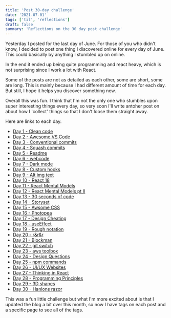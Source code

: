 ```yaml
---
title: 'Post 30-day challenge'
date: '2021-07-01'
tags: ['til', 'reflections']
draft: false
summary: 'Reflections on the 30 day post challenge'
---
```


Yesterday I posted for the last day of June. For those of you who didn't know, I decided to post one thing I discovered online for every day of June.
This could basically by anything I stumbled up on online.

In the end it ended up being quite programming and react heavy, which is not surprising since I work a lot with React.

Some of the posts are not as detailed as each other, some are short, some are long. This is mainly because I had different amount of time for each day. But still, I hope it helps you discover something new.

Overall this was fun. I think that I'm not the only one who stumbles upon super interesting things every day, so very soon I'll write antoher post on about how I 'collect' things so that I don't loose them straight away.

Here are links to each day.

- [Day 1 - Clean code](https://www.einargudni.com/blog/til/cleancode)
- [Day 2 - Awesome VS Code](https://www.einargudni.com/blog/til/vscode)
- [Day 3 - Conventional commits](https://www.einargudni.com/blog/til/git-comments)
- [Day 4 - Squash commits](https://www.einargudni.com/blog/til/squash)
- [Day 5 - Readme](https://www.einargudni.com/blog/til/readme)
- [Day 6 - webcode](https://www.einargudni.com/blog/til/webcode)
- [Day 7 - Dark mode](https://www.einargudni.com/blog/til/darkmode)
- [Day 8 - Custom hooks](https://www.einargudni.com/blog/til/customhooks)
- [Day 9 - Alt img text](https://www.einargudni.com/blog/til/alttext)
- [Day 10 - React 18](https://www.einargudni.com/blog/til/react)
- [Day 11 - React Mental Models](https://www.einargudni.com/blog/til/reacmodel1)
- [Day 12 - React Mental Models pt II](einargudni.com/blog/til/reactmodel2)
- [Day 13 - 30 seconds of code](https://www.einargudni.com/blog/til/codesnippets)
- [Day 14 - Storyset](https://www.einargudni.com/blog/til/storyset)
- [Day 15 - Awsome CSS](https://www.einargudni.com/blog/til/css)
- [Day 16 - Photopea](https://www.einargudni.com/blog/til/photopea)
- [Day 17 - Design Cheating](https://www.einargudni.com/blog/til/design)
- [Day 18 - useEffect](https://www.einargudni.com/blog/til/useeffect)
- [Day 19 - Rough notation](https://www.einargudni.com/blog/til/notation)
- [Day 20 - r&r&r](https://www.einargudni.com/blog/til/software)
- [Day 21 - Blockman](https://www.einargudni.com/blog/til/blockman)
- [Day 22 - git switch](https://www.einargudni.com/blog/til/git-switch)
- [Day 23 - aws toolbox](https://www.einargudni.com/blog/til/aws-toolbox)
- [Day 24 - Design Questions](https://www.einargudni.com/blog/til/designquestions)
- [Day 25 - npm commands](https://www.einargudni.com/blog/til/npm)
- [Day 26 - UI/UX Websites](https://www.einargudni.com/blog/til/ui-ux-webistes)
- [Day 27 - Thinking in React](https://www.einargudni.com/blog/til/react-thinking)
- [Day 28 - Programming Principles](https://www.einargudni.com/blog/til/principles)
- [Day 29 - 3D shapes](https://www.einargudni.com/blog/til/3d-shapes)
- [Day 30 - Hanlons razor](https://www.einargudni.com/blog/til/hanlons-razor)

This was a fun little challenge but what I'm more excited about is that I updated the blog a bit over this month, so now I have tags on each post and a specific page to see all of the tags.
